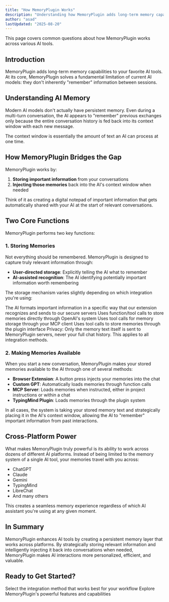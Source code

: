 ```yaml
---
title: "How MemoryPlugin Works"
description: "Understanding how MemoryPlugin adds long-term memory capabilities to AI tools"
author: "asad"
lastUpdated: "2025-08-20"
---
```



<ArticleInfo author="asad" lastUpdated="2025-08-20" />

This page covers common questions about how MemoryPlugin works across various AI tools.

## Introduction

MemoryPlugin adds long-term memory capabilities to your favorite AI tools. At its core, MemoryPlugin solves a fundamental limitation of current AI models: they don't inherently "remember" information between sessions.

## Understanding AI Memory

Modern AI models don't actually have persistent memory. Even during a multi-turn conversation, the AI appears to "remember" previous exchanges only because the entire conversation history is fed back into its context window with each new message. 

<Info>
The context window is essentially the amount of text an AI can process at one time.
</Info>

## How MemoryPlugin Bridges the Gap

MemoryPlugin works by:

1. **Storing important information** from your conversations
2. **Injecting those memories** back into the AI's context window when needed

Think of it as creating a digital notepad of important information that gets automatically shared with your AI at the start of relevant conversations.

## Two Core Functions

MemoryPlugin performs two key functions:

### 1. Storing Memories

Not everything should be remembered. MemoryPlugin is designed to capture truly relevant information through:

- **User-directed storage**: Explicitly telling the AI what to remember
- **AI-assisted recognition**: The AI identifying potentially important information worth remembering

The storage mechanism varies slightly depending on which integration you're using:

<Tabs>
  <Tab title="Browser Extension">
    The AI formats important information in a specific way that our extension recognizes and sends to our secure servers
  </Tab>
  <Tab title="Custom GPT">
    Uses function/tool calls to store memories directly through OpenAI's system
  </Tab>
  <Tab title="MCP Server">
    Uses tool calls for memory storage through your MCP client
  </Tab>
  <Tab title="TypingMind Plugin">
    Uses tool calls to store memories through the plugin interface
  </Tab>
</Tabs>

<Note>
Privacy: Only the memory text itself is sent to MemoryPlugin servers, never your full chat history. This applies to all integration methods.
</Note>

### 2. Making Memories Available

When you start a new conversation, MemoryPlugin makes your stored memories available to the AI through one of several methods:

- **Browser Extension**: A button press injects your memories into the chat
- **Custom GPT**: Automatically loads memories through function calls
- **MCP Server**: Loads memories when instructed, either in project instructions or within a chat
- **TypingMind Plugin**: Loads memories through the plugin system

In all cases, the system is taking your stored memory text and strategically placing it in the AI's context window, allowing the AI to "remember" important information from past interactions.

## Cross-Platform Power

What makes MemoryPlugin truly powerful is its ability to work across dozens of different AI platforms. Instead of being limited to the memory system of a single AI tool, your memories travel with you across:

- ChatGPT
- Claude
- Gemini
- TypingMind
- LibreChat
- And many others

This creates a seamless memory experience regardless of which AI assistant you're using at any given moment.

## In Summary

MemoryPlugin enhances AI tools by creating a persistent memory layer that works across platforms. By strategically storing relevant information and intelligently injecting it back into conversations when needed, MemoryPlugin makes AI interactions more personalized, efficient, and valuable.

## Ready to Get Started?

<CardGroup cols={2}>
  <Card
    title="Choose Your Integration"
    icon="puzzle-piece"
    href="/integrations/mcp-server"
  >
    Select the integration method that works best for your workflow
  </Card>
  <Card
    title="Learn About Features"
    icon="star"
    href="/features/memory-buckets"
  >
    Explore MemoryPlugin's powerful features and capabilities
  </Card>
</CardGroup>